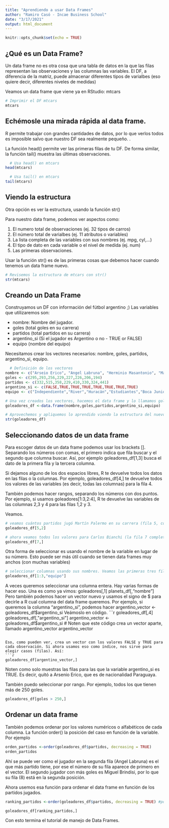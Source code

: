 ```yaml
---
title: "Aprendiendo a usar Data Frames"
author: "Ramiro Casó - Incae Business School"
date: "3/17/2021"
output: html_document
---
```


```r
knitr::opts_chunk$set(echo = TRUE)
```

## ¿Qué es un Data Frame?
Un data frame no es otra cosa que una tabla de datos en la que las filas representan las observaciones y las columnas las variables. El DF, a diferencia de la matriz, puede almacenar diferentes tipos de varialbes (eso quiere decir, diferentes niveles de medidas)

Veamos un data frame que viene ya en RStudio: mtcars 

```r
# Imprimir el DF mtcars
mtcars 
```
## Echémosle una mirada rápida al data frame. 

R permite trabajar con grandes cantidades de datos, por lo que verlos todos es imposible salvo que nuestro DF sea realmente pequeño. .

La función head() permite ver las primeras filas de tu DF. De forma similar, la función tail() muestra las últimas observaciones. 


```r
  # Usa head() en mtcars
head(mtcars)

  # Usa tail() en mtcars
tail(mtcars)
```

## Viendo la estructura

Otra opción es ver la estructura, usando la función str()

Para nuestro data frame, podemos ver aspectos como: 

1. El numero total de observaciones (ej. 32 tipos de carros)
2. El número total de varialbes (ej. 11 atributos o variables)
3. La lista completa de las variables con sus nombres (ej. mpg, cyl,...)
4. El tipo de dato en cada variable o el nivel de medida (ej. num) 
5. Las primeras observaciones. 

Usar la función str() es de las primeras cosas que debemos hacer cuando tenemos un data frame nuevo. 


```r
# Revisemos la estructura de mtcars con str()
str(mtcars)
```

## Creando un Data Frame

Construyamos un DF con información del fútbol argentino ;)  Las variables que utilizaremos son: 

* nombre: Nombre del jugador.
* goles (total goles en su carrera)
* partidos (total partidos en su carrera)
* argentino_si (Si el jugador es Argentino o no - TRUE or FALSE)
* equipo (nombre del equipo)

Necesitamos crear los vectores necesarios: nombre, goles, partidos, argentino_si, equipo. 
```r
  # Definición de los vectores
nombre <- c("Arseio Erico", "Angel Labruna", "Herminio Masantonio", "Manuel Pelegrina", "Martín Palermo", "José Sanfilippo", "Carlos Bianchi", "Miguel Brindisi")
goles <- c(295,293,256,229,227,226,206,194)
partidos <- c(332,515,358,229,410,330,324,441)
argentino_si <- c(FALSE,TRUE,TRUE,TRUE,TRUE,TRUE,TRUE,TRUE)
equipo <- c("Independiente","River","Huracán","Estudiantes","Boca Juniors","San Lorenzo","Velez Sarfield","Huracán")

# Una vez creados los vectores, hacemos el data frame y lo llamamos goleadores_df
goleadores_df <-data.frame(nombre,goles,partidos,argentino_si,equipo)

# Aprovechemos y apliquemos lo aprendido viendo la estructura del nuevo DF
str(goleadores_df)
```
## Seleccionando datos de un data frame

Para escoger datos de un data frame podemos usar los brackets []. Separando los números con comas, el primero indica que fila buscar y el segundo que columna buscar. Así, por ejemplo goleadores_df[1,3] busca el dato de la primera fila y la tercera columna. 

Si dejamos alguno de los dos espacios libres, R te devuelve todos los datos en las filas o la columnas. Por ejemplo, goleadores_df[4,] te devuelve todos los valores de las variables (es decir, todas las columnas) para la fila 4. 

También podemos hacer rangos, separando los números con dos puntos. Por ejemplo, si usamos goleadores[1:3,2:4], R te devuelve las variables de las columnas 2,3 y 4 para las filas 1,2 y 3. 

Veamos. 

```r
# veamos cuántos partidos jugó Martín Palermo en su carrera (fila 5, columna 2)
goleadores_df[5,2]

# ahora veamos todos los valores para Carlos Bianchi (la fila 7 completa)
goleadores_df[7,]
```
Otra forma de seleccionar es usando el nombre de la variable en lugar de su número. Esto puede ser más útil cuando se tienen data frames muy anchos (con muchas variables)
```r
# seleccionar columnas usando sus nombres. Veamos las primeras tres filas de la variable "equipo"
goleadores_df[1:3,"equipo"]
```

A veces queremos seleccionar una columna entera. Hay varias formas de hacer eso. 
Una es como ya vimos: 
goleadores[,1]
planets_df[,"nombre"]
Pero también podemos hacer un vector nuevo y usamos el signo de $ para decirle a R cual columna del data frame queremos. 
Por ejemplo, si queremos la columna "argentino_si", podemos hacer 
argentino_vector <- goleadores_df$argentino_si
Veámoslo en código. 
```r
goleadores_df[,4]
goleadores_df[,"argentino_si"]
argentino_vector <- goleadores_df$argentino_si # Noten que este código crea un vector aparte, llamado argentino_vector
argentino_vector
```

Eso, como pueden ver, crea un vector con los valores FALSE y TRUE para cada observación. Si ahora usamos eso como índice, nos sirve para elegir casos (filas). Así: 
```r
goleadores_df[argentino_vector,]

```
Noten como solo muestras las filas para las que la variable argentino_si es TRUE. Es decir, quitó a Arsenio Erico, que es de nacionalidad Paraguaya.  

También puedo seleccionar por rango. Por ejemplo, todos los que tienen más de 250 goles. 
```r
goleadores_df[goles > 250,]
```

## Ordenar un data frame
También podemos ordenar por los valores numéricos o alfabéticos de cada columna. 
La función order() la posición del caso en función de la variable.  
Por ejemplo
```r
orden_partidos <-order(goleadores_df$partidos, decreasing = TRUE)
orden_partidos
```
Ahí se puede ver como el jugador en la segunda fila (Angel Labruna) es el que más partido tiene, por ese el número de su fila aparece de primero en el vector. El segundo jugador con más goles es Miguel Brindisi, por lo que su fila (8) está en la segunda posición. 

Ahora usemos esa función para ordenar el data frame en función de los partidos jugados. 
```r
ranking_partidos <-order(goleadores_df$partidos, decreasing = TRUE) #ponemos la condición de decreasing, cuyo default es FALSE, para que ordene de mayor a menor. 

goleadores_df[ranking_partidos,]
```

Con esto termina el tutorial de manejo de Data Frames. 


